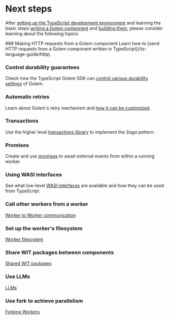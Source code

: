 
# Next steps

After [setting up the TypeScript development environment](/ts-language-guide/setup) and learning the basic steps [writing a Golem component](/ts-language-guide/defining-components) and [building them](/ts-language-guide/building-components), please consider learning about the following topics:

<Steps>
### Making HTTP requests from a Golem component
Learn how to [send HTTP requests from a Golem component written in TypeScript](/ts-language-guide/http).

### Control durability guarantees

Check how the TypeScript Golem SDK can [control various durability settings](/ts-language-guide/durability) of Golem.

### Automatic retries

Learn about Golem's retry mechanism and [how it can be customized](/ts-language-guide/retries).

### Transactions

Use the higher level [transactions library](/ts-language-guide/transactions) to implement the _Saga pattern_.

### Promises

Create and use [promises](/ts-language-guide/promises) to await external events from within a running worker.

### Using WASI interfaces

See what low-level [WASI interfaces](/ts-language-guide/wasi) are available and how they can be used from TypeScript.

### Call other workers from a worker

[Worker to Worker communication](/common-language-guide/rpc)

### Set up the worker's filesystem

[Worker filesystem](/common-language-guide/worker-filesystem)

### Share WIT packages between components

[Shared WIT packages](/common-language-guide/shared-wit-packages)

### Use LLMs

[LLMs](/common-language-guide/llm)

### Use fork to achieve parallelism

[Forking Workers](/common-language-guide/forking)

</Steps>
